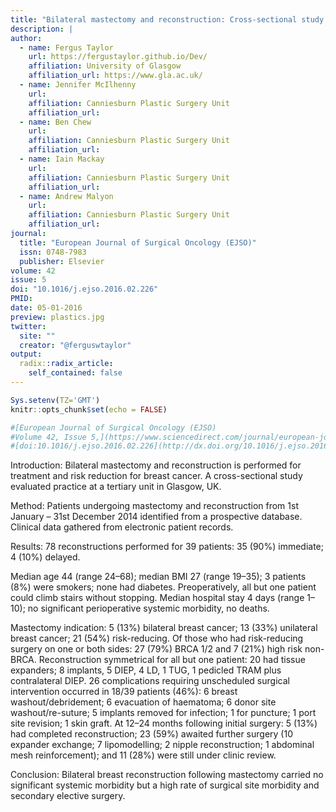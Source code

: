 ```yaml
---
title: "Bilateral mastectomy and reconstruction: Cross-sectional study of indications, methods and outcomes at a Tertiary Oncoplastic Breast Surgery Unit"
description: |
author:
  - name: Fergus Taylor 
    url: https://fergustaylor.github.io/Dev/
    affiliation: University of Glasgow
    affiliation_url: https://www.gla.ac.uk/
  - name: Jennifer McIlhenny
    url: 
    affiliation: Canniesburn Plastic Surgery Unit
    affiliation_url: 
  - name: Ben Chew
    url: 
    affiliation: Canniesburn Plastic Surgery Unit
    affiliation_url: 
  - name: Iain Mackay
    url: 
    affiliation: Canniesburn Plastic Surgery Unit
    affiliation_url: 
  - name: Andrew Malyon
    url: 
    affiliation: Canniesburn Plastic Surgery Unit
    affiliation_url: 
journal: 
  title: "European Journal of Surgical Oncology (EJSO)"
  issn: 0748-7983
  publisher: Elsevier
volume: 42
issue: 5
doi: "10.1016/j.ejso.2016.02.226"
PMID: 
date: 05-01-2016
preview: plastics.jpg
twitter:
  site: ""
  creator: "@ferguswtaylor"
output:
  radix::radix_article:
    self_contained: false
---
```


```r
Sys.setenv(TZ='GMT')
knitr::opts_chunk$set(echo = FALSE)
```

```r
#[European Journal of Surgical Oncology (EJSO)
#Volume 42, Issue 5,](https://www.sciencedirect.com/journal/european-journal-of-surgical-oncology/vol/42/issue/5) May 2016, Pages S59
#[doi:10.1016/j.ejso.2016.02.226](http://dx.doi.org/10.1016/j.ejso.2016.02.226)
```

Introduction: Bilateral mastectomy and reconstruction is performed for treatment and risk reduction for breast cancer. A cross-sectional study evaluated practice at a tertiary unit in Glasgow, UK.

Method: Patients undergoing mastectomy and reconstruction from 1st January – 31st December 2014 identified from a prospective database. Clinical data gathered from electronic patient records.

Results: 78 reconstructions performed for 39 patients: 35 (90%) immediate; 4 (10%) delayed.

Median age 44 (range 24–68); median BMI 27 (range 19–35); 3 patients (8%) were smokers; none had diabetes. Preoperatively, all but one patient could climb stairs without stopping. Median hospital stay 4 days (range 1–10); no significant perioperative systemic morbidity, no deaths.

Mastectomy indication: 5 (13%) bilateral breast cancer; 13 (33%) unilateral breast cancer; 21 (54%) risk-reducing. Of those who had risk-reducing surgery on one or both sides: 27 (79%) BRCA 1/2 and 7 (21%) high risk non-BRCA. Reconstruction symmetrical for all but one patient: 20 had tissue expanders; 8 implants, 5 DIEP, 4 LD, 1 TUG, 1 pedicled TRAM plus contralateral DIEP. 26 complications requiring unscheduled surgical intervention occurred in 18/39 patients (46%): 6 breast washout/debridement; 6 evacuation of haematoma; 6 donor site washout/re-suture; 5 implants removed for infection; 1 for puncture; 1 port site revision; 1 skin graft. At 12–24 months following initial surgery: 5 (13%) had completed reconstruction; 23 (59%) awaited further surgery (10 expander exchange; 7 lipomodelling; 2 nipple reconstruction; 1 abdominal mesh reinforcement); and 11 (28%) were still under clinic review.

Conclusion: Bilateral breast reconstruction following mastectomy carried no significant systemic morbidity but a high rate of surgical site morbidity and secondary elective surgery.